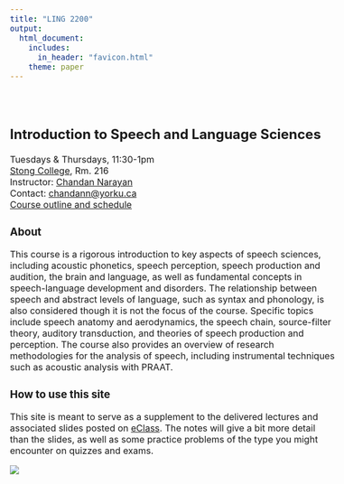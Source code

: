 ```yaml
---
title: "LING 2200"
output: 
  html_document:
    includes:
      in_header: "favicon.html"
    theme: paper
---
```

<style type="text/css">
  body{
  font-size: 12pt;
}
</style>

<style type="text/css">
.title {
  display: none;
}

#getting-started img {
  margin-right: 10px;
}

</style>

<div class="row" style="padding-top: 30px;">
<div class="col-sm-6">

# **Introduction to Speech and Language Sciences**

Tuesdays & Thursdays, 11:30-1pm\
[Stong College](https://www.yorku.ca/colleges/stong/), Rm. 216\
Instructor: [Chandan Narayan](https://ch-narayan.github.io)\
Contact: [chandann@yorku.ca](mailto:chandann@yorku.ca)\
[Course outline and schedule](LING2200syllabus.html)

### About

This course is a rigorous introduction to key aspects of speech sciences, including acoustic phonetics, speech perception, speech production and audition, the brain and language, as well as fundamental concepts in speech-language development and disorders. The relationship between speech and abstract levels of language, such as syntax and phonology, is also considered though it is not the focus of the course. Specific topics include speech anatomy and aerodynamics, the speech chain, source-filter theory, auditory transduction, and theories of speech production and perception. The course also provides an overview of research methodologies for the analysis of speech, including instrumental techniques such as acoustic analysis with PRAAT.

### How to use this site

This site is meant to serve as a supplement to the delivered lectures and associated slides posted on [eClass](https://eclass.yorku.ca). The notes will give a bit more detail than the slides, as well as some practice problems of the type you might encounter on quizzes and exams. 


</div>
<div class="col-sm-6">

![](images/facemodel.jpg)
</a>
</div>
